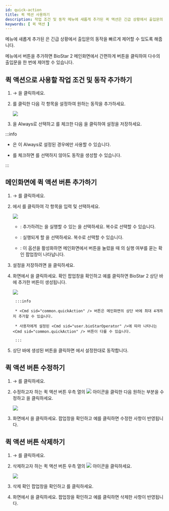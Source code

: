 ```yaml
---
id: quick-action
title: 퀵 액션 사용하기
description: 작업 조건 및 동작 메뉴에 새롭게 추가된 퀵 액션은 긴급 상황에서 출입문의 동작을 빠르게 제어할 수 있도록 해줍니다.
keywords: [ 퀵 액션 ]
---
```


<Cmd sid="common.triggerAndAction" /> 메뉴에 새롭게 추가된 <Cmd sid="common.quickAction" />은 긴급 상황에서 출입문의 동작을 빠르게 제어할 수 있도록 해줍니다.

<Cmd sid="common.customInterface" /> 메뉴에서 <Cmd sid="common.quickAction" /> 버튼을 추가하면 BioStar 2 메인화면에서 간편하게 <Cmd sid="common.quickAction" /> 버튼을 클릭하여 다수의 출입문을 한 번에 제어할 수 있습니다.

## 퀵 액션으로 사용할 작업 조건 및 동작 추가하기

1. <Cmd sid="common.setting" /> → <Cmd sid="common.triggerAndAction" />을 클릭하세요.

1. <Cmd sid="button.func.addTriggerAndAction" />를 클릭한 다음 각 항목을 설정하여 원하는 동작을 추가하세요.

    <Image src='/img/biostar-295-trigger-action.png' caption />

1. <Cmd sid="triggerAction.schedule" />을 <Cmd>Always</Cmd>로 선택하고 <Cmd sid="triggerAction.quickAction" />를 체크한 다음 <Cmd sid="button.apply" />을 클릭하여 설정을 저장하세요.

:::info

* <Cmd sid="common.quickAction" />은 <Cmd sid="triggerAction.schedule" />이 <Cmd>Always</Cmd>로 설정된 경우에만 사용할 수 있습니다.

* <Cmd sid="triggerAction.quickAction" />를 체크하면 <Cmd sid="setting.triggerAction.event" />를 선택하지 않아도 동작을 생성할 수 있습니다.

:::

## 메인화면에 퀵 액션 버튼 추가하기

1. <Cmd sid="common.setting" /> → <Cmd sid="common.customInterface" />를 클릭하세요.

1. <Cmd sid="common.quickActionLayout" />에서 <Cmd sid="button.plusAdd" />를 클릭하여 각 항목을 입력 및 선택하세요.

    <Image src='/img/biostar-295-add-new-quick-action.png' className='none' caption />

    * <Cmd sid="settings.customInterface.quickAction.operatorLevel" />: 추가하려는 <Cmd sid="common.quickAction" />을 실행할 수 있는 <Cmd sid="settings.customInterface.quickAction.operatorLevel" />을 선택하세요. 복수로 선택할 수 있습니다.

    * <Cmd sid="settings.customInterface.quickAction.triggerAction" />: 실행되게 할 <Cmd sid="settings.customInterface.quickAction.triggerAction" />을 선택하세요. 복수로 선택할 수 있습니다.

    * <Cmd sid="settings.customInterface.quickAction.confirmBeforeRun" />: 이 옵션을 활성화하면 메인화면에서 <Cmd sid="common.quickAction" /> 버튼을 눌렀을 때 <Cmd sid="common.quickAction" />의 실행 여부를 묻는 확인 팝업창이 나타납니다.

1. 설정을 저장하려면 <Cmd sid="button.apply" />을 클릭하세요.

1. <Cmd sid="common.customInterface" /> 화면에서 <Cmd sid="button.apply" />을 클릭하세요. 확인 팝업창을 확인하고 <Cmd>예</Cmd>를 클릭하면 BioStar 2 상단 바에 추가한 <Cmd sid="common.quickAction" /> 버튼이 생성됩니다.

    <Image src='/img/biostar-295-quick-action-top-bar.png' className='none' caption />

		:::info

		* <Cmd sid="common.quickAction" /> 버튼은 메인화면의 상단 바에 최대 4개까지 추가할 수 있습니다.

		* 사용자에게 설정된 <Cmd sid="user.bioStarOperator" />에 따라 나타나는 <Cmd sid="common.quickAction" /> 버튼이 다를 수 있습니다.

		:::

1. 상단 바에 생성된 <Cmd sid="common.quickAction" /> 버튼을 클릭하면 <Cmd sid="common.triggerAndAction" />에서 설정한대로 동작합니다.

## 퀵 액션 버튼 수정하기

1. <Cmd sid="common.setting" /> → <Cmd sid="common.customInterface" />를 클릭하세요.

1. 수정하고자 하는 퀵 액션 버튼 우측 열의 <Image src='/img/ico-quick-action-button-edit.png' ico alone /> 아이콘을 클릭한 다음 원하는 부분을 수정하고 <Cmd sid="button.apply" />을 클릭하세요.

    <Image src='/img/biostar-295-custom-interface.png' caption />

1. <Cmd sid="common.customInterface" /> 화면에서 <Cmd sid="button.apply" />을 클릭하세요. 팝업창을 확인하고 <Cmd>예</Cmd>를 클릭하면 수정한 사항이 반영됩니다.

## 퀵 액션 버튼 삭제하기

1. <Cmd sid="common.setting" /> → <Cmd sid="common.customInterface" />를 클릭하세요.

1. 삭제하고자 하는 퀵 액션 버튼 우측 열의 <Image src='/img/ico-quick-action-button-del.png' ico alone /> 아이콘을 클릭하세요.

    <Image src='/img/biostar-295-quick action-del.png' className='none' caption />

1. 삭제 확인 팝업창을 확인하고 <Cmd sid="button.yes" />를 클릭하세요.

1. <Cmd sid="common.customInterface" /> 화면에서 <Cmd sid="button.apply" />을 클릭하세요. 팝업창을 확인하고 <Cmd>예</Cmd>를 클릭하면 삭제한 사항이 반영됩니다.